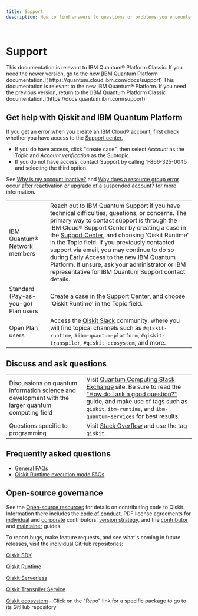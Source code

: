 ```yaml
---
title: Support
description: How to find answers to questions or problems you encounter while using IBM Quantum (Platform, or on IBM Cloud) or Qiskit Runtime

---
```

# Support

<LegacyContent>
<Admonition type="note">
This documentation is relevant to IBM Quantum&reg; Platform Classic. If you need the newer version, go to the new [IBM Quantum Platform documentation.]( https://quantum.cloud.ibm.com/docs/support)
</Admonition>
</LegacyContent>
<CloudContent>
<Admonition type="note">
This documentation is relevant to the new IBM Quantum&reg; Platform. If you need the previous version, return to the [IBM Quantum Platform Classic documentation.](https://docs.quantum.ibm.com/support)
</Admonition>
</CloudContent>

## Get help with Qiskit and IBM Quantum Platform

<Admonition type="caution" title="Having trouble logging in?">

If you get an error when you create an IBM Cloud&reg; account, first check whether you have access to the [Support center.](https://cloud.ibm.com/unifiedsupport/supportcenter)

- If you do have access, click "create case", then select *Account* as the Topic and *Account verification* as the Subtopic.
- If you do not have access, contact Support by calling 1-866-325-0045 and selecting the third option.

See [Why is my account inactive?](https://cloud.ibm.com/docs/account?topic=account-ts_accnt_inactive) and [Why does a resource group error occur after reactivation or upgrade of a suspended account?](https://cloud.ibm.com/docs/account?topic=account-resource_inactive) for more information.

</Admonition>

| | |
| --- | --- |
| IBM Quantum&reg; Network members  | Reach out to IBM Quantum Support if you have technical difficulties, questions, or concerns. The primary way to contact support is through the IBM Cloud® Support Center by creating a case in the [Support Center](https://cloud.ibm.com/unifiedsupport/cases/form), and choosing 'Qiskit Runtime' in the Topic field. If you previously contacted support via email, you may continue to do so during Early Access to the new IBM Quantum Platform. If unsure, ask your administrator or IBM representative for IBM Quantum Support contact details. |
| Standard (Pay-as-you-go) Plan users  | Create a case in the [Support Center](https://cloud.ibm.com/unifiedsupport/cases/form), and choose 'Qiskit Runtime' in the Topic field. |
| Open Plan users | Access the [Qiskit Slack](https://qisk.it/join-slack) community, where you will find topical channels such as `#qiskit-runtime`, `#ibm-quantum-platform`, `#qiskit-transpiler`, `#qiskit-ecosystem`, and more.  |

## Discuss and ask questions

| | |
| --- | --- |
| Discussions on quantum information science and development with the larger quantum computing field | Visit [Quantum Computing Stack Exchange](https://quantumcomputing.stackexchange.com/questions/) site. Be sure to read the ["How do I ask a good question?"](https://quantumcomputing.stackexchange.com/help/how-to-ask) guide, and make use of tags such as `qiskit`, `ibm-runtime`, and `ibm-quantum-services` for best results.|
| Questions specific to programming |Visit [Stack Overflow](https://stackoverflow.com/) and use the tag `qiskit`.|

## Frequently asked questions

- [General FAQs](/faq)
- [Qiskit Runtime execution mode FAQs](/guides/execution-modes-faq)

## Open-source governance

See the [Open-source resources](/open-source/) for details on contributing code to Qiskit. Information there includes the [code of conduct](/open-source/code-of-conduct), PDF license agreements for [individual](/open-source/qiskit-cla.pdf) and [corporate](/open-source/qiskit-corporate-cla.pdf) contributors, [version strategy](/open-source/qiskit-sdk-version-strategy), and the [contributor](https://github.com/Qiskit/qiskit/blob/main/CONTRIBUTING.md) and [maintainer](https://github.com/Qiskit/qiskit/blob/main/MAINTAINING.md) guides.

To report bugs, make feature requests, and see what's coming in future releases, visit the individual GitHub repositories:

[Qiskit SDK](https://github.com/Qiskit/qiskit)

[Qiskit Runtime](https://github.com/Qiskit/qiskit-ibm-runtime)

[Qiskit Serverless](https://github.com/Qiskit/qiskit-serverless)

[Qiskit Transpiler Service](https://github.com/Qiskit/qiskit-ibm-transpiler)

[Qiskit ecosystem](https://www.ibm.com/quantum/ecosystem) - Click on the "Repo" link for a specific package to go to its GitHub repository
